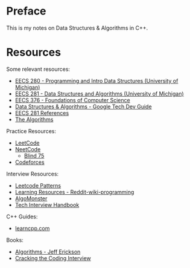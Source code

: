 # Preface {.unnumbered}

This is my notes on Data Structures & Algorithms in C++.

# Resources {.unnumbered}

Some relevant resources:

- [EECS 280 - Programming and Intro Data Structures (University of Michigan)](https://eecs280.org/)
- [EECS 281 - Data Structures and Algorithms (University of Michigan)](https://eecs281staff.github.io/eecs281.org/)
- [EECS 376 - Foundations of Computer Science](https://eecs376.org/)
- [Data Structures & Algorithms - Google Tech Dev Guide](https://techdevguide.withgoogle.com/paths/data-structures-and-algorithms/)
- [EECS 281 References](https://datastructures.maximal.io/)
- [The Algorithms](https://github.com/TheAlgorithms)

Practice Resources:

- [LeetCode](https://leetcode.com/problemset/)
- [NeetCode](https://neetcode.io/)
  - [Blind 75](https://neetcode.io/practice)
- [Codeforces](https://codeforces.com/problemset)

Interview Resources:

- [Leetcode Patterns](https://seanprashad.com/leetcode-patterns/)
- [Learning Resources - Reddit-wiki-programming](https://github.com/avgspacelover/Reddit-wiki-programming)
- [AlgoMonster](https://algo.monster/)
- [Tech Interview Handbook](https://www.techinterviewhandbook.org/)

C++ Guides:

- [learncpp.com](https://www.learncpp.com/)

Books:

- [Algorithms - Jeff Erickson](https://jeffe.cs.illinois.edu/teaching/algorithms/)
- [Cracking the Coding Interview]()